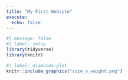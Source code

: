 ```yaml
---
title: "My First Website"
execute:
  echo: false
---
```

```r
#| message: false
#| label: setup
library(tidyverse)
library(knitr)
```

```r
#| label: diamonds-plot
knitr::include_graphics("size_v_weight.png")
```

